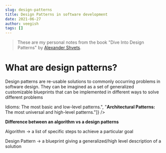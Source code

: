 ```yaml
---
slug: design-patterns
title: Design Patterns in software development
date: 2021-06-27
author: veegish
tags: []
---
```

> These are my personal notes from the book "Dive Into Design Patterns" by [Alexander Shvets](https://refactoring.guru/design-patterns/book).[](https://refactoring.guru/design-patterns/book)

# What are design patterns?

Design patterns are re-usable solutions to commonly occurring problems in software design. They can be imagined as a set of generalized customizable blueprints that can be implemented in different ways to solve different problems


<Aside title="Good to know..." body={["<strong>Idioms:</strong> The most basic and low-level patterns.", "<strong>Architectural Patterns:</strong> The most universal and high-level patterns."]} />

**Difference between an algorithm vs a design patterns**

Algorithm -> a list of specific steps to achieve a particular goal

Design Pattern -> a blueprint giving a generalized/high level description of a solution